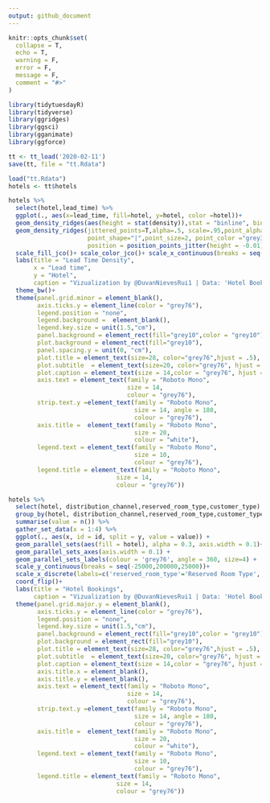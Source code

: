 ```yaml
---
output: github_document
---
```


<!-- README.md is generated from README.Rmd. Please edit that file -->

```r
knitr::opts_chunk$set(
  collapse = T,
  echo = T,
  warning = F,
  error = F,
  message = F,
  comment = "#>"
)
```


```r
library(tidytuesdayR)
library(tidyverse)
library(ggridges)
library(ggsci)
library(gganimate)
library(ggforce)
```

```r
tt <- tt_load('2020-02-11') 
save(tt, file = "tt.Rdata")
```

```r
load("tt.Rdata")
hotels <- tt$hotels


```

```r
hotels %>% 
  select(hotel,lead_time) %>% 
  ggplot(., aes(x=lead_time, fill=hotel, y=hotel, color =hotel))+
  geom_density_ridges(aes(height = stat(density)),stat = "binline", bins = 35, scale = 0.95, draw_baseline = T) +
  geom_density_ridges(jittered_points=T,alpha=.5, scale=.95,point_alpha=.4,
                      point_shape="|",point_size=2, point_color ="grey30",
                      position = position_points_jitter(height = -0.01))+
  scale_fill_jco()+ scale_color_jco()+ scale_x_continuous(breaks = seq(0,800,50))+
  labs(title = "Lead Time Density",
       x = "Lead time",
       y = "Hotel",
       caption = "Vizualization by @DuvanNievesRui1 | Data: 'Hotel Bookings' • Antonio, Almeida, and Nunes, 2019")+
  theme_bw()+
  theme(panel.grid.minor = element_blank(),
        axis.ticks.y = element_line(color = "grey76"),
        legend.position = "none",
        legend.background =  element_blank(),
        legend.key.size = unit(1.5,"cm"),
        panel.background = element_rect(fill="grey10",color = "grey10"),
        plot.background = element_rect(fill="grey10"),
        panel.spacing.y = unit(0, "cm"),
        plot.title = element_text(size=28, color="grey76",hjust = .5),
        plot.subtitle  = element_text(size=20, color="grey76", hjust = .5),
        plot.caption = element_text(size = 14,color = "grey76", hjust = .99),
        axis.text = element_text(family = "Roboto Mono",
                                 size = 14,
                                 colour = "grey76"), 
        strip.text.y =element_text(family = "Roboto Mono",
                                   size = 14, angle = 180,
                                   colour = "grey76"), 
        axis.title =  element_text(family = "Roboto Mono",
                                   size = 20,
                                   colour = "white"),
        legend.text = element_text(family = "Roboto Mono",
                                   size = 10,
                                   colour = "grey76"),
        legend.title = element_text(family = "Roboto Mono",
                              size = 14,
                              colour = "grey76")) 
```


```r
hotels %>% 
  select(hotel, distribution_channel,reserved_room_type,customer_type) %>% 
  group_by(hotel, distribution_channel,reserved_room_type,customer_type) %>% 
  summarise(value = n()) %>% 
  gather_set_data(x = 1:4) %>% 
  ggplot(., aes(x, id = id, split = y, value = value)) +
  geom_parallel_sets(aes(fill = hotel), alpha = 0.3, axis.width = 0.1)+
  geom_parallel_sets_axes(axis.width = 0.1) +
  geom_parallel_sets_labels(colour = 'grey76', angle = 360, size=4) +
  scale_y_continuous(breaks = seq(-25000,200000,25000))+
  scale_x_discrete(labels=c('reserved_room_type'='Reserved Room Type','hotel'='Hotel','distribution_channel'='Distribution Chanel','customer_type' ='Customer Type'))+
  coord_flip()+
  labs(title = "Hotel Bookings",
       caption = "Vizualization by @DuvanNievesRui1 | Data: 'Hotel Bookings' • Antonio, Almeida, and Nunes, 2019")+
  theme(panel.grid.major.y = element_blank(),
        axis.ticks.y = element_line(color = "grey76"),
        legend.position = "none",
        legend.key.size = unit(1.5,"cm"),
        panel.background = element_rect(fill="grey10",color = "grey10"),
        plot.background = element_rect(fill="grey10"),
        plot.title = element_text(size=28, color="grey76",hjust = .5),
        plot.subtitle  = element_text(size=20, color="grey76", hjust = .5),
        plot.caption = element_text(size = 14,color = "grey76", hjust = .99),
        axis.title.x = element_blank(),
        axis.title.y = element_blank(),
        axis.text = element_text(family = "Roboto Mono",
                                 size = 14,
                                 colour = "grey76"), 
        strip.text.y =element_text(family = "Roboto Mono",
                                   size = 14, angle = 180,
                                   colour = "grey76"), 
        axis.title =  element_text(family = "Roboto Mono",
                                   size = 20,
                                   colour = "white"),
        legend.text = element_text(family = "Roboto Mono",
                                   size = 10,
                                   colour = "grey76"),
        legend.title = element_text(family = "Roboto Mono",
                              size = 14,
                              colour = "grey76"))

```




